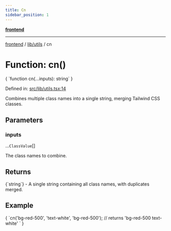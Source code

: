 ```yaml
---
title: Cn
sidebar_position: 1
---
```



[**frontend**](../../..)

***

[frontend](../../..) / [lib/utils](..) / cn

# Function: cn()

<CodeBlock language="ts">
{ `function cn(...inputs): string` }
</CodeBlock>

Defined in: [src/lib/utils.tsx:14](https://github.com/svsticky/CommitteeClash/blob/cf8a63ee123fe6ef8b9cc633622ca8c3bc6fa48a/frontend/src/lib/utils.tsx#L14)

Combines multiple class names into a single string, merging Tailwind CSS classes.

## Parameters

### inputs

...`ClassValue`[]

The class names to combine.

## Returns
<CodeBlock language="ts">
{`string`}
</CodeBlock>
- A single string containing all class names, with duplicates merged.

## Example

<CodeBlock language="ts">
{ `cn('bg-red-500', 'text-white', 'bg-red-500'); // returns 'bg-red-500 text-white'
` }
</CodeBlock>
